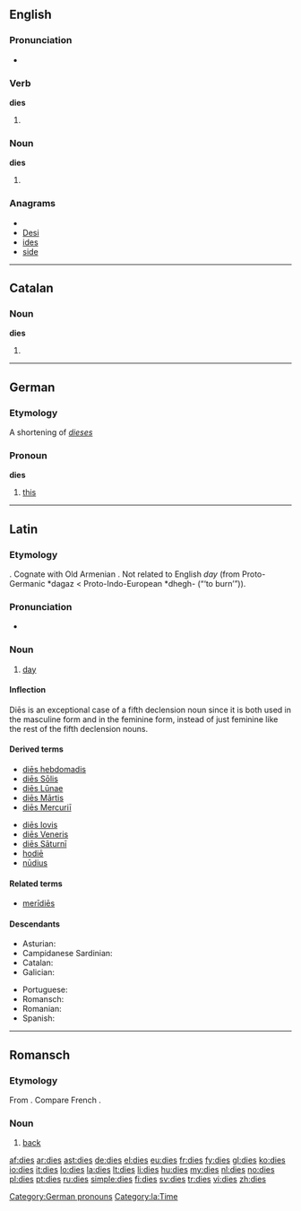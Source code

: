 ==English==

===Pronunciation===
* {{audio|en-us-dies.ogg|Audio (US)}}

===Verb===
'''dies'''

# {{third-person singular of|die}}

===Noun===
'''dies'''

# {{plural of|die}} {{italbrac|when used in the sense of a pattern}}

===Anagrams===
* {{alphagram|deis}}
* [[Desi#English|Desi]]
* [[ides#English|ides]]
* [[side#English|side]]

----

==Catalan==

===Noun===
'''dies''' {{f|p}}

# {{plural of|dia|lang=ca}}

----

==German==

===Etymology===
A shortening of ''[[dieses]]''

===Pronoun===
'''dies'''

# [[this]]

[[Category:German pronouns]]

----

==Latin==

===Etymology===
{{proto|Indo-European|dyeu-|to shine|lang=la}}. Cognate with Old Armenian {{term|տիւ||daytime|sc=Armn|tr=tiw|lang=xcl}}. Not related to English ''day'' (from Proto-Germanic *dagaz < Proto-Indo-European *dhegh- (“‘to burn’”)).

===Pronunciation===
* {{IPA|/ˈdɪ.eːs/|lang=la}}

===Noun===
{{la-noun|diēs|diei|diēī|m and f|fifth}}

# [[day]]

====Inflection====
Diēs is an exceptional case of a fifth declension noun since it is both used in the masculine form and in the feminine form, instead of just feminine like the rest of the fifth declension nouns.<br/>
{{ladecl5vow}}
{{la-decl-5th-VOW|di}}

====Derived terms====
{{top2}}
* [[dies hebdomadis|diēs hebdomadis]]
* [[dies Solis|diēs Sōlis]]
* [[dies Lunae|diēs Lūnae]]
* [[dies Martis|diēs Mārtis]]
* [[dies Mercurii|diēs Mercuriī]]
{{mid2}}
* [[dies Iovis|diēs Iovis]]
* [[dies Veneris|diēs Veneris]]
* [[dies Saturni|diēs Sāturnī]]
* [[hodie|hodiē]]
* [[nudius|nūdius]]
{{bottom}}

====Related terms====
* [[meridies|merīdiēs]]

====Descendants====
{{top2}}
* Asturian: {{l|ast|día}}
* Campidanese Sardinian: {{l|sro|dí}}
* Catalan: {{l|ca|dia}}
* Galician: {{l|gl|día}}
{{mid2}}
* Portuguese: {{l|pt|dia}}
* Romansch: {{l|rm|di}}
* Romanian: {{l|ro|zi}}
* Spanish: {{l|es|día}}
{{bottom}}
[[Category:la:Time]]

----

==Romansch==

===Etymology===
From {{etyl|la|rm}} {{term|dorsum|lang=la}}. Compare French {{term|dos|lang=fr}}.

===Noun===
{{infl|rm|noun|g=m}}

# {{anatomy|lang=rm}} [[back]]

[[af:dies]]
[[ar:dies]]
[[ast:dies]]
[[de:dies]]
[[el:dies]]
[[eu:dies]]
[[fr:dies]]
[[fy:dies]]
[[gl:dies]]
[[ko:dies]]
[[io:dies]]
[[it:dies]]
[[lo:dies]]
[[la:dies]]
[[lt:dies]]
[[li:dies]]
[[hu:dies]]
[[my:dies]]
[[nl:dies]]
[[no:dies]]
[[pl:dies]]
[[pt:dies]]
[[ru:dies]]
[[simple:dies]]
[[fi:dies]]
[[sv:dies]]
[[tr:dies]]
[[vi:dies]]
[[zh:dies]]